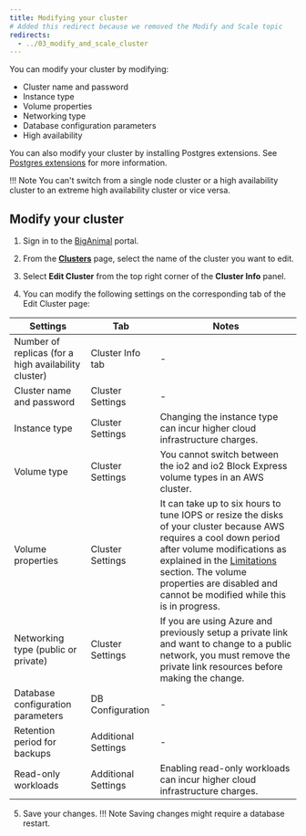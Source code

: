 ```yaml
---
title: Modifying your cluster
# Added this redirect because we removed the Modify and Scale topic
redirects:
  - ../03_modify_and_scale_cluster
---
```


You can modify your cluster by modifying:

-   Cluster name and password
-   Instance type
-   Volume properties
-   Networking type
-   Database configuration parameters
-   High availability

You can also modify your cluster by installing Postgres extensions. See [Postgres extensions](/biganimal/release/using_cluster/03_modifying_your_cluster/extensions) for more information.

!!! Note
    You can't switch from a single node cluster or a high availability cluster to an extreme high availability cluster or vice versa.

## Modify your cluster

1.  Sign in to the [BigAnimal](https://portal.biganimal.com) portal.

2.  From the [**Clusters**](https://portal.biganimal.com/clusters) page, select the name of the cluster you want to edit.

3.  Select **Edit Cluster** from the top right corner of the **Cluster Info** panel.

4.  You can modify the following settings on the corresponding tab of the Edit Cluster page:

 |                       Settings                       |        Tab       | Notes                                                                                                                                                                                                                                                                            |
 |------------------------------------------------------|------------------|----------------------------------------------------------------------------------------------------------------------------------------------------------------------------------------------------------------------------------------------------------------------------------|
 | Number of replicas (for a high availability cluster) | Cluster Info tab | \-                                                                                                                                                                                                                                                                                 |
 | Cluster name and password                            | Cluster Settings | \-                                                                                                                                                                                                                                                                                 |
 | Instance type                                        | Cluster Settings | Changing the instance type can incur higher cloud infrastructure charges.                                                                                                                                                                                                        |
 | Volume type                                          | Cluster Settings | You cannot switch between the io2 and io2 Block Express volume types in an AWS cluster.                                                                                                                                                                                          |
 | Volume properties                                    | Cluster Settings | It can take up to six hours to tune IOPS or resize the disks of your cluster because AWS requires a cool down period after volume modifications as explained in the [Limitations](https://docs.aws.amazon.com/AWSEC2/latest/UserGuide/modify-volume-requirements.html) section. The volume properties are disabled and cannot be modified while this is in progress. |
 | Networking type (public or private)                  | Cluster Settings | If you are using Azure and previously setup a private link and want to  change to a public network, you must remove the private link resources  before making the change.                                                                                                        |
 | Database configuration parameters                    | DB Configuration | \-                                                                                                                                                                                                                                                                                 |
 | Retention period for backups                         | Additional Settings          | \-                                                                                                                                                                                                                                                                                 |
 | Read-only workloads                                  | Additional Settings | Enabling read-only workloads can incur higher cloud infrastructure charges. |

5.  Save your changes.
 !!! Note
     Saving changes might require a database restart.
